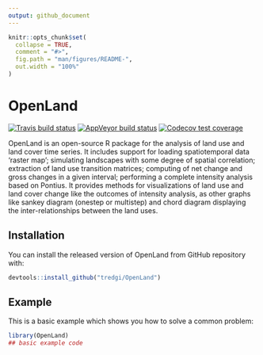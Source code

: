 ```yaml
---
output: github_document
---
```


<!-- README.md is generated from README.Rmd. Please edit that file -->

```r
knitr::opts_chunk$set(
  collapse = TRUE,
  comment = "#>",
  fig.path = "man/figures/README-",
  out.width = "100%"
)
```


# OpenLand

<!-- badges: start -->
[![Travis build status](https://travis-ci.com/tredgi/OpenLand.svg?branch=master)](https://travis-ci.com/tredgi/OpenLand)
[![AppVeyor build status](https://ci.appveyor.com/api/projects/status/github/tredgi/OpenLand?branch=master&svg=true)](https://ci.appveyor.com/project/tredgi/OpenLand)
[![Codecov test coverage](https://codecov.io/gh/tredgi/OpenLand/branch/master/graph/badge.svg)](https://codecov.io/gh/tredgi/OpenLand?branch=master)
<!-- badges: end -->

OpenLand is an open-source R package for the analysis of land use and land cover
time series. It includes support for loading spatiotemporal data 'raster map'; 
simulating landscapes with some degree of spatial correlation; extraction of
land use transition matrices; computing of net change and gross changes in a given 
interval; performing a complete intensity analysis based on Pontius. It provides
methods for visualizations of land use and land cover change like 
the outcomes of intensity analysis, as other graphs like sankey diagram 
(onestep or multistep) and chord diagram displaying the inter-relationships 
between the land uses.

## Installation

You can install the released version of OpenLand from GitHub repository with:

```r
devtools::install_github("tredgi/OpenLand")
```


## Example

This is a basic example which shows you how to solve a common problem:

```r
library(OpenLand)
## basic example code
```

